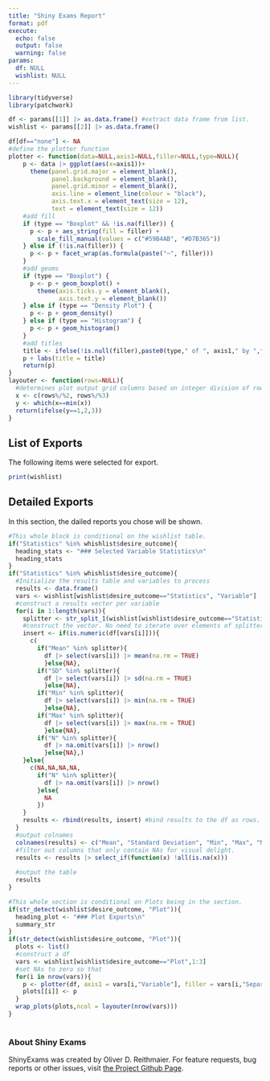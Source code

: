 ```yaml
---
title: "Shiny Exams Report"
format: pdf
execute:
  echo: false
  output: false
  warning: false
params: 
  df: NULL
  wishlist: NULL
---
```

```r
library(tidyverse)
library(patchwork)

df <- params[[1]] |> as.data.frame() #extract data frame from list.
wishlist <- params[[2]] |> as.data.frame()

df[df=="none"] <- NA
#define the plotter function
plotter <- function(data=NULL,axis1=NULL,filler=NULL,type=NULL){
    p <- data |> ggplot(aes(x=axis1))+
      theme(panel.grid.major = element_blank(), 
            panel.background = element_blank(), 
            panel.grid.minor = element_blank(),
            axis.line = element_line(colour = "black"),
            axis.text.x = element_text(size = 12),
            text = element_text(size = 12))
    #add fill
    if (type == "Boxplot" && !is.na(filler)) {
      p <- p + aes_string(fill = filler) +
        scale_fill_manual(values = c("#59B4AB", "#D7B365"))
    } else if (!is.na(filler)) {
      p <- p + facet_wrap(as.formula(paste("~", filler)))
    }
    #add geoms
    if (type == "Boxplot") {
      p <- p + geom_boxplot() +
        theme(axis.ticks.y = element_blank(), 
              axis.text.y = element_blank())
    } else if (type == "Density Plot") {
      p <- p + geom_density()
    } else if (type == "Histogram") {
      p <- p + geom_histogram()
    }
    #add titles
    title <- ifelse(!is.null(filler),paste0(type," of ", axis1," by ",filler),paste0(type," of ", axis1))
    p + labs(title = title)
    return(p)
}
layouter <- function(rows=NULL){
  #determines plot output grid columns based on integer division of row numbers
  x <- c(rows%/%2, rows%/%3)
  y <- which(x==min(x))
  return(ifelse(y==1,2,3))
}
```
## List of Exports
The following items were selected for export.
```r
print(wishlist)
```

## Detailed Exports
In this section, the dailed reports you chose will be shown.
```r
#This whole block is conditional on the wishlist table.
if("Statistics" %in% whishlist$desire_outcome){
  heading_stats <- "### Selected Variable Statistics\n"
  heading_stats
}
if("Statistics" %in% whishlist$desire_outcome){
  #Initialize the results table and variables to process
  results <- data.frame()
  vars <- wishlist[wishlist$desire_outcome=="Statistics", "Variable"]
  #construct a results vector per variable 
  for(i in 1:length(vars)){
    splitter <- str_split_1(wishlist[wishlist$desire_outcome=="Statistics","Exported Statistics"][i], ",")
    #construct the vector. No need to iterate over elements of splitter, as we re-construct the data frame later anyways.
    insert <- if(is.numeric(df[vars[i]])){
      c(
        if("Mean" %in% splitter){
          df |> select(vars[i]) |> mean(na.rm = TRUE)
          }else{NA},
        if("SD" %in% splitter){
          df |> select(vars[i]) |> sd(na.rm = TRUE)
          }else{NA},
        if("Min" %in% splitter){
          df |> select(vars[i]) |> min(na.rm = TRUE)
          }else{NA},
        if("Max" %in% splitter){
          df |> select(vars[i]) |> max(na.rm = TRUE)
          }else{NA},
        if("N" %in% splitter){
          df |> na.omit(vars[i]) |> nrow()
          }else{NA},)
    }else{
      c(NA,NA,NA,NA,
        if("N" %in% splitter){
          df |> na.omit(vars[i]) |> nrow()
        }else{
          NA
        })
    }
    results <- rbind(results, insert) #bind results to the df as rows.
  }
  #output colnames
  colnames(results) <- c("Mean", "Standard Deviation", "Min", "Max", "N")
  #filter out columns that only contain NAs for visual delight.
  results <- results |> select_if(function(x) !all(is.na(x)))
  
  #output the table
  results
}
```

```r
#This whole section is conditional on Plots being in the section.
if(str_detect(wishlist$desire_outcome, "Plot")){
  heading_plot <- "### Plot Exports\n"
  summary_str
}
if(str_detect(wishlist$desire_outcome, "Plot")){
  plots <- list()
  #construct a df
  vars <- wishlist[wishlist$desire_outcome=="Plot",1:3]
  #set NAs to zero so that
  for(i in nrow(vars)){
    p <- plotter(df, axis1 = vars[i,"Variable"], filler = vars[i,"Separator Variable"], type = vars[i,"Plot Type"])
    plots[[i]] <- p
  }
  wrap_plots(plots,ncol = layouter(nrow(vars)))
}
  
```

### About Shiny Exams
ShinyExams was created by Oliver D. Reithmaier. For feature requests, bug reports or other issues, visit [the Project Github Page](https://github.com/K4tana/ShinyExams). 



